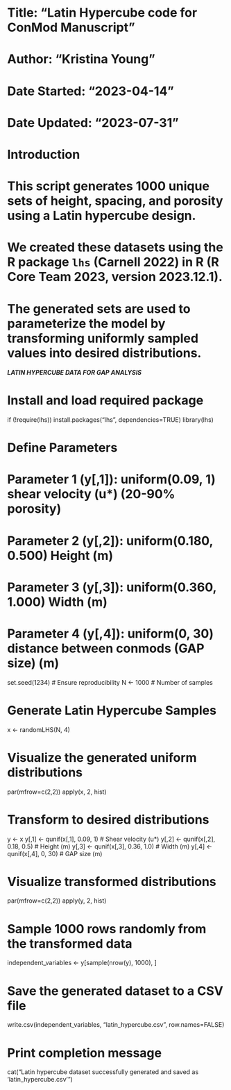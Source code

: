 # Title: "Latin Hypercube code for ConMod Manuscript"
# Author: "Kristina Young"
# Date Started: "2023-04-14"
# Date Updated: "2023-07-31"

# Introduction
# This script generates 1000 unique sets of height, spacing, and porosity using a Latin hypercube design.
# We created these datasets using the R package `lhs` (Carnell 2022) in R (R Core Team 2023, version 2023.12.1).
# The generated sets are used to parameterize the model by transforming uniformly sampled values into desired distributions.

##### LATIN HYPERCUBE DATA FOR GAP ANALYSIS #####

# Install and load required package
if (!require(lhs)) install.packages("lhs", dependencies=TRUE)
library(lhs)

# Define Parameters
# Parameter 1 (y[,1]): uniform(0.09, 1) shear velocity (u*) (20-90% porosity)
# Parameter 2 (y[,2]): uniform(0.180, 0.500) Height (m)
# Parameter 3 (y[,3]): uniform(0.360, 1.000) Width (m)
# Parameter 4 (y[,4]): uniform(0, 30) distance between conmods (GAP size) (m)

set.seed(1234)  # Ensure reproducibility
N <- 1000  # Number of samples

# Generate Latin Hypercube Samples
x <- randomLHS(N, 4)

# Visualize the generated uniform distributions
par(mfrow=c(2,2))
apply(x, 2, hist)

# Transform to desired distributions
y <- x
y[,1] <- qunif(x[,1], 0.09, 1)  # Shear velocity (u*)
y[,2] <- qunif(x[,2], 0.18, 0.5)  # Height (m)
y[,3] <- qunif(x[,3], 0.36, 1.0)  # Width (m)
y[,4] <- qunif(x[,4], 0, 30)  # GAP size (m)

# Visualize transformed distributions
par(mfrow=c(2,2))
apply(y, 2, hist)

# Sample 1000 rows randomly from the transformed data
independent_variables <- y[sample(nrow(y), 1000), ]

# Save the generated dataset to a CSV file
write.csv(independent_variables, "latin_hypercube.csv", row.names=FALSE)

# Print completion message
cat("Latin hypercube dataset successfully generated and saved as 'latin_hypercube.csv'\n")

